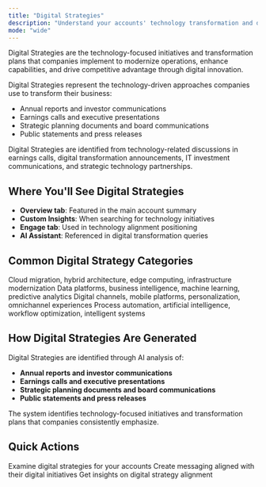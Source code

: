 ```yaml
---
title: "Digital Strategies"
description: "Understand your accounts' technology transformation and digital initiatives"
mode: "wide"
---
```


Digital Strategies are the technology-focused initiatives and transformation plans that companies implement to modernize operations, enhance capabilities, and drive competitive advantage through digital innovation.

Digital Strategies represent the technology-driven approaches companies use to transform their business:

- Annual reports and investor communications
- Earnings calls and executive presentations
- Strategic planning documents and board communications
- Public statements and press releases

<Info>
  Digital Strategies are identified from technology-related discussions in earnings calls, digital transformation announcements, IT investment communications, and strategic technology partnerships.
</Info>

## Where You'll See Digital Strategies

- **Overview tab**: Featured in the main account summary
- **Custom Insights**: When searching for technology initiatives
- **Engage tab**: Used in technology alignment positioning
- **AI Assistant**: Referenced in digital transformation queries

## Common Digital Strategy Categories

<CardGroup cols={2}>
  <Card title="Cloud & Infrastructure" icon="cloud">
    Cloud migration, hybrid architecture, edge computing, infrastructure modernization
  </Card>
  <Card title="Data & Analytics" icon="chart-bar">
    Data platforms, business intelligence, machine learning, predictive analytics
  </Card>
  <Card title="Customer Experience" icon="user">
    Digital channels, mobile platforms, personalization, omnichannel experiences
  </Card>
  <Card title="Automation & AI" icon="laptop">
    Process automation, artificial intelligence, workflow optimization, intelligent systems
  </Card>
</CardGroup>

## How Digital Strategies Are Generated

Digital Strategies are identified through AI analysis of:

- **Annual reports and investor communications**
- **Earnings calls and executive presentations** 
- **Strategic planning documents and board communications**
- **Public statements and press releases**

The system identifies technology-focused initiatives and transformation plans that companies consistently emphasize.

## Quick Actions

<CardGroup cols={3}>
  <Card title="Review Digital Plans" icon="laptop">
    Examine digital strategies for your accounts
  </Card>
  <Card title="Generate Content" icon="pencil" href="/account-intelligence/content">
    Create messaging aligned with their digital initiatives
  </Card>
  <Card title="Ask AI Assistant" icon="message" href="/account-intelligence/ai-assistant">
    Get insights on digital strategy alignment
  </Card>
</CardGroup>